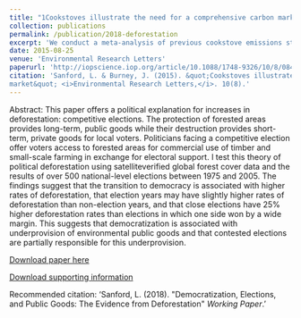 ```yaml
---
title: "1Cookstoves illustrate the need for a comprehensive carbon market"
collection: publications
permalink: /publication/2018-deforestation
excerpt: 'We conduct a meta-analysis of previous cookstove emissions studies to improve greenhouse gas emission estimates of different stove classes and use this to show that incentive structures provided by current carbon markets promote stoves that have a larger greenhouse gas footprint.'
date: 2015-08-25
venue: 'Environmental Research Letters'
paperurl: 'http://iopscience.iop.org/article/10.1088/1748-9326/10/8/084026/meta'
citation: 'Sanford, L. & Burney, J. (2015). &quot;Cookstoves illustrate the need for a comprehensive carbon
market&quot; <i>Environmental Research Letters,</i>. 10(8).'
---
```

Abstract:
This paper offers a political explanation for increases in deforestation: competitive elections. The protection of forested areas provides long-term, public goods while their destruction provides short-term, private goods for local voters. Politicians facing a competitive election offer voters access to forested areas for commercial use of timber and small-scale farming in exchange for electoral support. I test this theory of political deforestation using satelliteverified global forest cover data and the results of over 500 national-level elections between 1975 and 2005. The findings suggest that the transition to democracy is associated with higher rates of deforestation, that election years may have slightly higher rates of deforestation than non-election years, and that close elections have 25% higher deforestation rates than elections in which one side won by a wide margin. This suggests that democratization is associated with underprovision of environmental public goods and that contested elections are partially responsible for this underprovision.

[Download paper here](https://github.com/lcsanford/lcsanford.github.io/blob/master/files/Elections_Working.pdf)

[Download supporting information](https://github.com/lcsanford/lcsanford.github.io/blob/master/files/Supporting_Information.pdf)

Recommended citation: 'Sanford, L. (2018). &quot;Democratization, Elections, and Public Goods: The Evidence from Deforestation&quot; <i>Working Paper</i>.'
